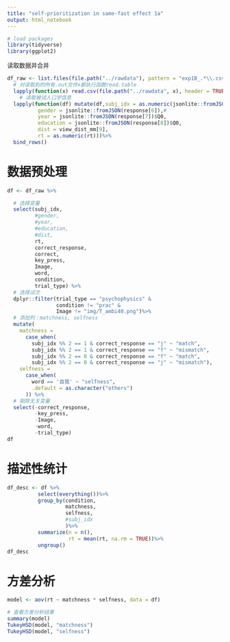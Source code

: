 ```yaml
---
title: "self-prioritization in same-fast effect 1a"
output: html_notebook
---
```


```r
# load packages
library(tidyverse)
library(ggplot2)
```

读取数据并合并
```r
df_raw <- list.files(file.path("../rawdata"), pattern = "exp1B_.*\\.csv$") %>%
  # 对读取到的所有.out文件x都执行函数read.table
  lapply(function(x) read.csv(file.path("../rawdata", x), header = TRUE)) %>%
    # 读取被试人口学信息
  lapply(function(df) mutate(df,subj_idx = as.numeric(jsonlite::fromJSON(response[5])$Q0), 
          gender = jsonlite::fromJSON(response[6]),#
          year = jsonlite::fromJSON(response[7])$Q0,
          education = jsonlite::fromJSON(response[8])$Q0,
          dist = view_dist_mm[9],
          rt = as.numeric(rt)))%>%
  bind_rows()
```

# 数据预处理
```r
df <- df_raw %>% 

  # 选择变量
  select(subj_idx, 
         #gender, 
         #year, 
         #education, 
         #dist, 
         rt, 
         correct_response, 
         correct, 
         key_press, 
         Image, 
         word, 
         condition,
         trial_type) %>% 
  # 选择试次
  dplyr::filter(trial_type == "psychophysics" & 
                condition != "prac" & 
                Image != "img/T_ambi40.png")%>% 
  # 添加列：matchness, selfness
  mutate(
    matchness =
      case_when(
        subj_idx %% 2 == 1 & correct_response == "j" ~ "match",
        subj_idx %% 2 == 1 & correct_response == "f" ~ "mismatch", 
        subj_idx %% 2 == 0 & correct_response == "f" ~ "match",
        subj_idx %% 2 == 0 & correct_response == "j" ~ "mismatch"),
    selfness = 
      case_when(
        word == '自我' ~ "selfness",
        .default = as.character("others")
      )) %>%
  # 剔除无关变量
  select(-correct_response, 
         -key_press, 
         -Image, 
         -word,
         -trial_type)
df
```
# 描述性统计
```r
df_desc <- df %>%
          select(everything())%>%
          group_by(condition,
                   matchness,
                   selfness,
                   #subj_idx
                   )%>%
          summarize(n = n(),
                    rt = mean(rt, na.rm = TRUE))%>%
          ungroup()
df_desc
```
# 方差分析
```r
model <- aov(rt ~ matchness * selfness, data = df)

# 查看方差分析结果
summary(model)
TukeyHSD(model, "matchness")
TukeyHSD(model, "selfness")
```

